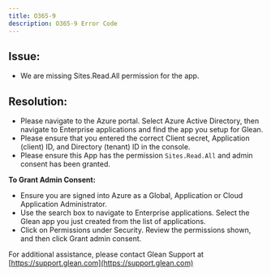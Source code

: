 ```yaml
---
title: O365-9
description: O365-9 Error Code
---
```


## Issue:

- We are missing Sites.Read.All permission for the app.

## Resolution:

- Please navigate to the Azure portal. Select Azure Active Directory, then navigate to Enterprise applications and find the app you setup for Glean.
- Please ensure that you entered the correct Client secret, Application (client) ID, and Directory (tenant) ID in the console.
- Please ensure this App has the permission `Sites.Read.All` and admin consent has been granted. 

**To Grant Admin Consent:**

- Ensure you are signed into Azure as a Global, Application or Cloud Application Administrator.
- Use the search box to navigate to Enterprise applications. Select the Glean app you just created from the list of applications.
- Click on Permissions under Security. Review the permissions shown, and then click Grant admin consent.

For additional assistance, please contact Glean Support at [https://support.glean.com](https://support.glean.com)

